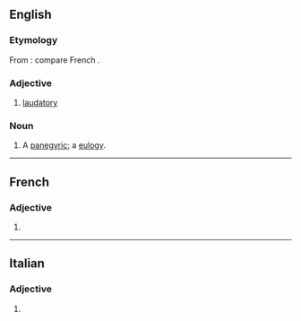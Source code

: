 ==English==

===Etymology===
From {{der|en|la|laudativus||laudatory}}: compare French {{m|fr|laudatif}}.

===Adjective===
{{en-adj}}

# [[laudatory]]

===Noun===
{{en-noun}}

# {{lb|en|obsolete}} A [[panegyric]]; a [[eulogy]].
#: {{rfquotek|Francis Bacon}}

----

==French==

===Adjective===
{{head|fr|adjective form}}

# {{feminine singular of|laudatif|lang=fr}}

----

==Italian==

===Adjective===
{{head|it|adjective form}}

# {{feminine plural of|laudativo|lang=it}}